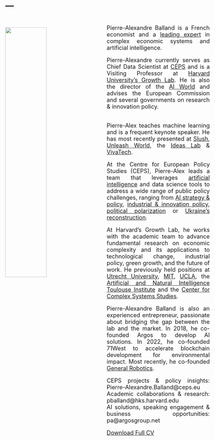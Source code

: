 ---
---

<link rel="stylesheet" href="styles.css" type="text/css">

<img src="images/pierre-alexandre-balland-full.jpg" style="width:45%; border:0px solid; margin-right: 30px ; margin-top: 30px; margin-bottom: 20px" align="left">

<style>
body {
text-align: justify; font-size: 18px;}
</style>

<br>
Pierre-Alexandre Balland is a French economist and a [leading expert](https://scholar.google.com/citations?user=ORZg_McAAAAJ&hl=en&oi=ao) in complex economic systems and artificial intelligence.

Pierre-Alexandre currently serves as Chief Data Scientist at [CEPS](https://www.ceps.eu/ceps-staff/pierre-alexandre-balland/) and is a Visiting Professor at [Harvard University's Growth Lab](https://growthlab.hks.harvard.edu/people/pierre-alexandre-balland). He is also the director of the [AI World](https://aiworld.eu/) and advises the European Commission and several governments on research & innovation policy.  

<br>
Pierre-Alex teaches machine learning and is a frequent keynote speaker. He has most recently presented at [Slush](https://slush.org/speakers/pierre-alexandre-balland-chief-data-scientist-ceps/), [Unleash World](https://www.unleash.ai/unleashworld/contributors/pierre-alexandre-balland/), the [Ideas Lab](https://www.ceps.eu/ceps-ideas-lab/) & [VivaTech](https://vivatechnology.com/). 

At the Centre for European Policy Studies (CEPS), Pierre-Alex leads a team that leverages [artificial intelligence](https://aiworld.eu/) and data science tools to address a wide range of public policy challenges, ranging from [AI strategy & policy](https://www.ceps.eu/ceps-publications/forge-ahead-or-fall-behind/), [industrial & innovation policy](https://commission.europa.eu/document/download/ec1409c1-d4b4-4882-8bdd-3519f86bbb92_en?filename=The%20future%20of%20European%20competitiveness_%20In-depth%20analysis%20and%20recommendations_0.pdf), [political polarization](https://www.ceps.eu/in-french-legislative-elections-the-far-right-will-probably-fall-short/) or [Ukraine's reconstruction](https://www.ceps.eu/ukraine-isnt-a-financial-burden-but-an-opportunity-for-the-eus-digital-transition/). 

At Harvard's Growth Lab, he works with the academic team to advance fundamental research on economic complexity and its applications to technological change, industrial policy, green growth, and the future of work. He previously held positions at [Utrecht University](https://www.uu.nl/staff/PMABalland/Profile), [MIT](https://www.media.mit.edu/people/balland/overview/), [UCLA](https://www.ucla.edu/), the [Artificial and Natural Intelligence Toulouse Institute](https://en.univ-toulouse.fr/aniti) and the [Center for Complex Systems Studies](https://www.uu.nl/en/research/centre-for-complex-systems-studies-ccss).  

Pierre-Alexandre Balland is also an experienced entrepreneur, passionate about bridging the gap between the lab and the market. In 2018, he co-founded Argos to develop AI solutions. In 2022, he co-founded 71West to accelerate blockchain development for environmental impact. Most recently, he co-founded [General Robotics](https://www.general-robotics.com/).  

CEPS projects & policy insights: Pierre-Alexandre.Balland@ceps.eu     
Academic collaborations & research: pballand@hks.harvard.edu   
AI solutions, speaking engagement & business opportunities: pa@argosgroup.net     

[Download Full CV](https://www.paballand.com/cv.pdf) 

